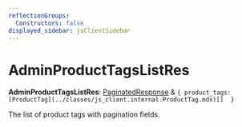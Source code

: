 ```yaml
---
reflectionGroups:
  Constructors: false
displayed_sidebar: jsClientSidebar
---
```



# AdminProductTagsListRes

 **AdminProductTagsListRes**: [PaginatedResponse](../interfaces/js_client.internal.PaginatedResponse.mdx) & ``{ product_tags: [ProductTag](../classes/js_client.internal.ProductTag.mdx)[]  }``

The list of product tags with pagination fields.
